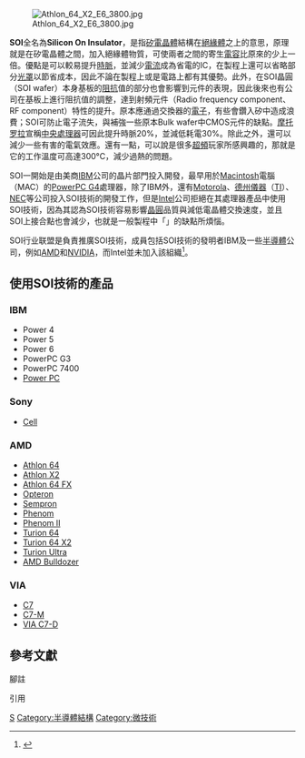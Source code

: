 {{noteTA|G1=物理學|G2=電子學}}[[File:Athlon_64_X2_E6_3800.jpg|thumb]]

'''SOI'''全名為'''Silicon On Insulator'''，是指[[矽|矽]][[電晶體|電晶體]]結構在[[絕緣體|絕緣體]]之上的意思，原理就是在矽電晶體之間，加入絕緣體物質，可使兩者之間的寄生[[電容|電容]]比原來的少上一倍。優點是可以較易提升[[時脈|時脈]]，並減少[[電流|電流]]{{le|漏電 (電子學)|Leakage (electronics)|漏電}}{{efn|name=漏電流|1=漏電流，leakage current，一般是由電路中的雜散寄生電容所產生，會造成額外的功率消耗，而且是在非正常工作模式下，所產生的電流；通常分為半導體元件漏電流、電源漏電流、電容漏電流和濾波器漏電流等，另外，[[亚阈值电流|亚阈值电流]]也屬之。}}成為省電的IC，在製程上還可以省略部分[[光罩|光罩]]以節省成本，因此不論在製程上或是電路上都有其優勢。此外，在SOI晶圓（SOI wafer）本身基板的[[阻抗|阻抗]]值的部分也會影響到元件的表現，因此後來也有公司在基板上進行阻抗值的調整，達到射頻元件（Radio frequency component、RF component）特性的提升。原本應通過交換器的[[電子|電子]]，有些會鑽入矽中造成浪費；SOI可防止電子流失，與補強一些原本Bulk wafer中CMOS元件的缺點。[[摩托罗拉|摩托罗拉]]宣稱[[中央處理器|中央處理器]]可因此提升時脈20%，並減低耗電30%。除此之外，還可以減少一些有害的電氣效應。還有一點，可以說是很多[[超頻|超頻]]玩家所感興趣的，那就是它的工作溫度可高達300°C，減少過熱的問題。

SOI一開始是由美商[[IBM|IBM]]公司的晶片部門投入開發，最早用於[[Macintosh|Macintosh]]電腦（MAC）的[[PowerPC_G4|PowerPC G4]]處理器，除了IBM外，還有[[Motorola|Motorola]]、[[德州儀器|德州儀器]]（[[TI|TI]]）、[[NEC|NEC]]等公司投入SOI技術的開發工作，但是[[Intel|Intel]]公司拒絕在其處理器產品中使用SOI技術，因為其認為SOI技術容易影響[[晶圓|晶圓]]品質與減低電晶體交換速度，並且SOI上接合點也會減少，也就是一般製程中「{{le|漏電 (電子學)|Leakage (electronics)|漏電}}」的缺點所煩惱。

SOI行业联盟是負責推廣SOI技術，成員包括SOI技術的發明者IBM及一些[[半導體|半導體]]公司，例如[[AMD|AMD]]和[[NVIDIA|NVIDIA]]，而Intel並未加入該組織<ref>{{Cite web |url=http://news.mydrivers.com/1/111/111417.htm |title=NVIDIA加入SOI绝缘硅技术行业联盟 |accessdate=2008-08-04 |archive-date=2008-07-31 |archive-url=https://web.archive.org/web/20080731144201/http://news.mydrivers.com/1/111/111417.htm |dead-url=no }}</ref>。

== 使用SOI技術的產品 ==
=== IBM ===
*Power 4
*Power 5
*Power 6
*PowerPC G3
*PowerPC 7400
*[[PowerPC_G4|Power PC]]

=== Sony ===
*[[Cell|Cell]]

=== AMD ===
*[[Athlon_64|Athlon 64]]
*[[Athlon_X2|Athlon X2]]
*[[Athlon_64_FX|Athlon 64 FX]]
*[[Opteron|Opteron]]
*[[Sempron|Sempron]]
*[[Phenom|Phenom]]
*[[Phenom_II|Phenom II]]
*[[Turion_64|Turion 64]]
*[[Turion_64_X2|Turion 64 X2]]
*[[Turion_Ultra|Turion Ultra]]
*[[AMD_Bulldozer|AMD Bulldozer]]

=== VIA ===
*[[VIAC7|C7]]
*[[C7-M|C7-M]]
*[[VIA_C7-D|VIA C7-D]]

== 參考文獻 ==
;腳註
{{notelist}}
;引用
{{reflist}}

[[Category:半导体器件制造|S]]
[[Category:半導體結構|Category:半導體結構]]
[[Category:微技術|Category:微技術]]